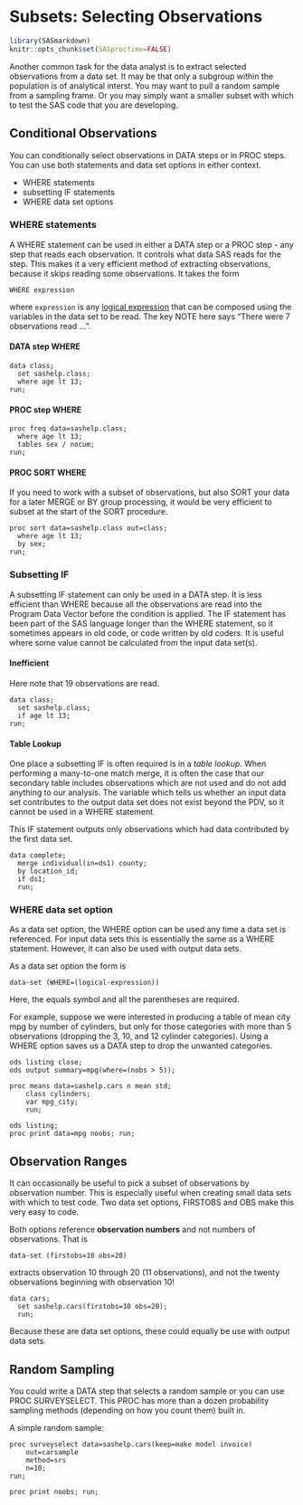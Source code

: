 # Subsets:  Selecting Observations

```r
library(SASmarkdown)
knitr::opts_chunk$set(SASproctime=FALSE)
```

Another common task for the data analyst is to extract selected observations
from a data set.  It may be that only a subgroup within the population is of
analytical interst.  You may want to pull a random sample from a sampling
frame.  Or you may simply want a smaller subset with which to test the SAS
code that you are developing.

## Conditional Observations
You can conditionally select observations in DATA steps or in PROC steps.
You can use both statements and data set options in either context.

- WHERE statements
- subsetting IF statements
- WHERE data set options

### WHERE statements
A WHERE statement can be used in either a DATA step or a PROC step - any step
that reads each observation.  It
controls what data SAS reads for the step.  This makes it a very efficient
method of extracting observations, because it skips reading some observations.
It takes the form

```sas
WHERE expression
```

where `expression` is any [logical expression](Logical_data.html) that can be composed using
the variables in the data set to be read.  The key NOTE here says "There were 7 observations read ...".

#### DATA step WHERE
```saslog
data class;
  set sashelp.class;
  where age lt 13;
run;
```

#### PROC step WHERE
```sas
proc freq data=sashelp.class;
  where age lt 13;
  tables sex / nocum;
run;
```

#### PROC SORT WHERE
If you need to work with a subset of observations, but also
SORT your data for a later MERGE or BY group processing, it
would be very efficient to subset at the start of the SORT
procedure.

```saslog
proc sort data=sashelp.class out=class;
  where age lt 13;
  by sex;
run;
```

### Subsetting IF
A subsetting IF statement can only be used in a DATA step.  It is
less efficient than WHERE because all the observations are read
into the Program Data Vector before the condition is applied.
The IF statement has been part of the SAS language longer than
the WHERE statement, so it sometimes appears in old code, or
code written by old coders.  It is useful where some value cannot
be calculated from the input data set(s).

#### Inefficient
Here note that 19 observations are read.
```saslog
data class;
  set sashelp.class;
  if age lt 13;
run;
```

#### Table Lookup
One place a subsetting IF is often required is in a *table lookup*.
When performing a many-to-one match merge, it is often the
case that our secondary table includes observations which
are not used and do not add anything to our analysis.  The
variable which tells us whether an input data set contributes
to the output data set does not exist beyond the PDV, so
it cannot be used in a WHERE statement.

This IF statement outputs only observations which had data
contributed by the first data set.

```sas
data complete;
  merge individual(in=ds1) county;
  by location_id;
  if ds1;
  run;
```

### WHERE data set option
As a data set option, the WHERE option can be used any
time a data set is referenced.  For input data sets
this is essentially the same as a WHERE statement.  However,
it can also be used with output data sets.

As a data set option the form is

```sas
data-set (WHERE=(logical-expression))
```

Here, the equals symbol and all the parentheses are required.

For example, suppose we were interested in producing a table
of mean city mpg by number of cylinders, but only for those
categories with more than 5 observations (dropping the 3, 10,
and 12 cylinder categories).  Using a WHERE option saves
us a DATA step to drop the unwanted categories.

```sas
ods listing close;
ods output summary=mpg(where=(nobs > 5));

proc means data=sashelp.cars n mean std;
	class cylinders;
	var mpg_city;
	run;

ods listing;
proc print data=mpg noobs; run;
```

## Observation Ranges
It can occasionally be useful to pick a subset of observations
by observation number.  This is especially useful when creating
small data sets with which to test code.  Two data set options,
FIRSTOBS and OBS make this very easy to code.

Both options reference **observation numbers** and not numbers of
observations.  That is

```sas
data-set (firstobs=10 obs=20)
```

extracts observation 10 through 20 (11 observations), and not
the twenty observations beginning with observation 10!

```saslog
data cars;
  set sashelp.cars(firstobs=10 obs=20);
  run;
```

Because these are data set options, these could equally be use
with output data sets.

## Random Sampling
You could write a DATA step that selects a random sample or you
can use PROC SURVEYSELECT.  This PROC has more than a dozen
probability sampling methods (depending on how you count them)
built in.

A simple random sample:

```sas
proc surveyselect data=sashelp.cars(keep=make model invoice) 
	out=carsample
	method=srs
	n=10;
run;

proc print noobs; run;
```
